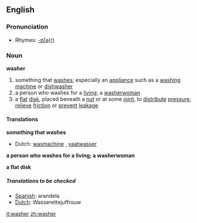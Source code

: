==English==

===Pronunciation===
*Rhymes: [[Rhymes:English:-ɒʃə(r)|-ɒʃə(r)]]

===Noun===
'''washer'''
# something that [[wash]]es; especially an [[appliance]] such as a [[washing machine]] or [[dishwasher]]
# a person who washes for a [[living]]; a [[washerwoman]]
# a [[flat]] [[disk]], placed beneath a [[nut]] or at some [[joint]], to [[distribute]] [[pressure]], [[relieve]] [[friction]] or [[prevent]] [[leakage]]

====Translations====
'''something that washes'''
{{top}}
*Dutch: [[wasmachine]] {{m}}, [[vaatwasser]] {{m}}
{{mid}}
{{bottom}}

'''a person who washes for a living; a washerwoman'''
{{top}}
{{mid}}
{{bottom}}

'''a flat disk'''
{{top}}
{{mid}}
{{bottom}}

=====Translations to be checked=====
*[[Spanish]]:  arandela
*[[Dutch]]: Wasserettejuffrouw

[[it:washer]]
[[zh:washer]]